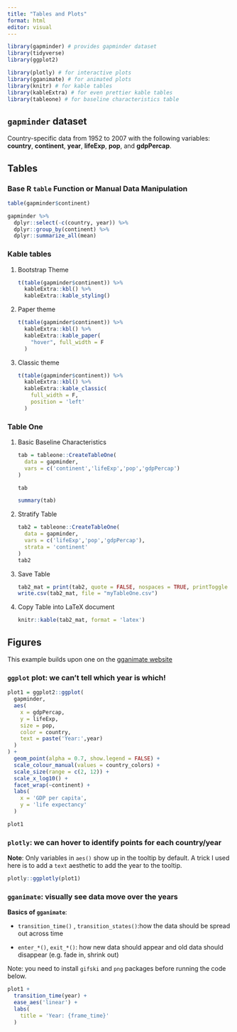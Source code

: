 ```yaml
---
title: "Tables and Plots"
format: html
editor: visual
---
```


```r
library(gapminder) # provides gapminder dataset
library(tidyverse)
library(ggplot2)

library(plotly) # for interactive plots
library(gganimate) # for animated plots
library(knitr) # for kable tables
library(kableExtra) # for even prettier kable tables
library(tableone) # for baseline characteristics table
```

## `gapminder` dataset

Country-specific data from 1952 to 2007 with the following variables: **country**, **continent**, **year**, **lifeExp**, **pop**, and **gdpPercap**.

## Tables

### Base R `table` Function or Manual Data Manipulation

```r
table(gapminder$continent)
```

```r
gapminder %>%
  dplyr::select(-c(country, year)) %>%
  dplyr::group_by(continent) %>%
  dplyr::summarize_all(mean)
```

### Kable tables

1.  Bootstrap Theme

    ```r
    t(table(gapminder$continent)) %>%
      kableExtra::kbl() %>%
      kableExtra::kable_styling()
    ```

2.  Paper theme

    ```r
    t(table(gapminder$continent)) %>%
      kableExtra::kbl() %>%
      kableExtra::kable_paper(
        "hover", full_width = F
      )
    ```

3.  Classic theme

    ```r
    t(table(gapminder$continent)) %>%
      kableExtra::kbl() %>%
      kableExtra::kable_classic(
        full_width = F,
        position = 'left'
      )
    ```

### Table One

1.  Basic Baseline Characteristics

    ```r
    tab = tableone::CreateTableOne(
      data = gapminder,
      vars = c('continent','lifeExp','pop','gdpPercap')
    )

    tab
    ```

    ```r
    summary(tab)
    ```

2.  Stratify Table

    ```r
    tab2 = tableone::CreateTableOne(
      data = gapminder,
      vars = c('lifeExp','pop','gdpPercap'),
      strata = 'continent'
    )
    tab2
    ```

3.  Save Table

    ```r
    tab2_mat = print(tab2, quote = FALSE, nospaces = TRUE, printToggle = FALSE)
    write.csv(tab2_mat, file = "myTableOne.csv")
    ```

4.  Copy Table into LaTeX document

    ```r
    knitr::kable(tab2_mat, format = 'latex')
    ```

## Figures

This example builds upon one on the [gganimate website](https://gganimate.com/)

### `ggplot` plot: we can't tell which year is which!

```r
plot1 = ggplot2::ggplot(
  gapminder, 
  aes(
    x = gdpPercap, 
    y = lifeExp, 
    size = pop, 
    color = country, 
    text = paste('Year:',year)
  )
) +
  geom_point(alpha = 0.7, show.legend = FALSE) +
  scale_colour_manual(values = country_colors) +
  scale_size(range = c(2, 12)) +
  scale_x_log10() +
  facet_wrap(~continent) +
  labs(
    x = 'GDP per capita', 
    y = 'life expectancy'
  )

plot1
```

### `plotly`: we can hover to identify points for each country/year

**Note**: Only variables in `aes()` show up in the tooltip by default. A trick I used here is to add a `text` aesthetic to add the year to the tooltip.

```r
plotly::ggplotly(plot1)
```

### `gganimate`: visually see data move over the years

**Basics of `gganimate`**:

-   `transition_time()` , `transition_states()`:how the data should be spread out across time

-   `enter_*()`, `exit_*()`: how new data should appear and old data should disappear (e.g. fade in, shrink out)

Note: you need to install `gifski` and `png` packages before running the code below.

```r
plot1 +
  transition_time(year) +
  ease_aes('linear') +
  labs(
    title = 'Year: {frame_time}'
  )
```

